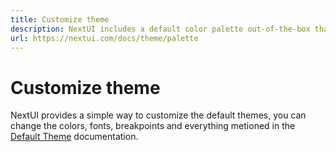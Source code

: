 ```yaml
---
title: Customize theme
description: NextUI includes a default color palette out-of-the-box that is a great starting point if you don’t have your own specific branding in mind.
url: https://nextui.com/docs/theme/palette
---
```


# Customize theme

NextUI provides a simple way to customize the default themes, you can change the colors, fonts, breakpoints and everything metioned
in the [Default Theme](/docs/theme/default-theme) documentation.
